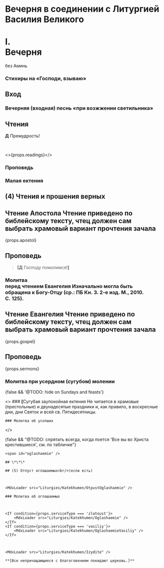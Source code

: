 

<span id="nachalo" />

# Вечерня в соединении с Литургией Василия Великого

# I. <br /> Вечерня

<MdxLoader src="Liturgies/Katekhumen/Vozglas" /> без Аминь

<MdxLoader src="Shared/ObichnoeNachalo" lang={props.lang} />

<MdxLoader src="Vespers/Psalm103" lang={props.lang} chitaetsa />

<MdxLoader src="Vespers/VelikajaEktenia" lang={props.lang} />

<MdxLoader src="Vespers/Prayer8" lang={props.lang} />

<MdxLoader src="Vespers/VecherniePsalmi" lang={props.lang} />

### Стихиры на «Господи, взываю»

<StihiriNaGV day={props.tomorrowDay} date={props.tomorrowDate} />
<span id="vhod" />

## Вход

<MdxLoader src="Vespers/PremudrostVhod" lang={props.lang} />

### Вечерняя (входная) песнь «при возжжении светильника»

<MdxLoader src="Vespers/JasniSvet" lang={props.lang} />

## Чтения

**Д** Премудрость!

<span id="reading" />

<MdxLoader src="Vespers/PremudrostParemiya" lang={props.lang} />

<br />

<>{props.readings}</>

### Проповедь

### Малая ектения

<MdxLoader src="Liturgies/Katekhumen/MalajaEktenia" />

<Trisvatoe date={props.date} />

## (4) Чтения и прошения верных

<Reading day={props.day} date={props.date} />

## Чтение Апостола <Tooltip>Чтение приведено по библейскому тексту, чтец должен сам выбрать храмовый вариант прочтения зачала</Tooltip>

<div
    className={css`
        margin: 0 5px;
    `}
>
    {props.apostol}
</div>

<MdxLoader src="Liturgies/Katekhumen/MirTebeApostol" />

## Проповедь

> **[Д** Господу помолимся!**]**

<span id="gospel" />

### Молитва <br />перед чтением Евангелия <Tooltip>Изначально могла быть обращена к Богу-Отцу (ср.: ПБ Кн.&nbsp;3. 2-е изд. М., 2010. С.&nbsp;125).</Tooltip>

<MdxLoader src="Liturgies/Katekhumen/BeforeGospel" />

<MdxLoader src="Liturgies/Katekhumen/BlessBeforeGosp" />

<MdxLoader src="Vespers/VmestoAlliluia" lang={props.lang} />

<MdxLoader src="Liturgies/Katekhumen/PremBeforeGospel" />

## Чтение Евангелия <Tooltip>Чтение приведено по библейскому тексту, чтец должен сам выбрать храмовый вариант прочтения зачала</Tooltip>

<div
    className={css`
        margin: 0 5px;
    `}
>
    {props.gospel}
</div>

<MdxLoader src="Liturgies/Katekhumen/MirTebeBlag" />

## Проповедь

{props.sermons}

<MdxLoader src="Liturgies/Katekhumen/SugubajaEktenia" />

### Молитва при усердном (сугубом) молении

<MdxLoader src="Liturgies/Katekhumen/Userdnaya" />

{false && '@TODO: hide on Sundays and feasts'}

<If condition={!props.brightOrOtdanie}>
  <>
    ### <b>[</b>Cугубая заупокойная ектения <Tooltip>Не читается в храмовые (престольные) и двунадесятые праздники и, как правило, в воскресные дни, дни Святок и всей св. Пятидесятницы.</Tooltip>

<MdxLoader src="Liturgies/Katekhumen/Zaupokoynaya" />

    ### Молитва об усопших

<MdxLoader src="Liturgies/Katekhumen/Usopshiye" />  </>
</If>

{false && "@TODO: спрятать всегда, когда поется 'Все вы во Христа крестившиеся', см. по табличке"}

<If condition={!props.brightWeek}>

    <span id="oglashaemie" />

    ## \*\*\*

    ## (5) Отпуст оглашаемых<br/>(если есть)



    <MdxLoader src="Liturgies/Katekhumen/OtpustOglashaemie" />

    ### Молитва об оглашаемых



    <If condition={props.serviceType === 'zlatoust'}>
        <MdxLoader src="Liturgies/Katekhumen/Oglashaemie" />
    </If>
    <If condition={props.serviceType === 'vasiliy'}>
        <MdxLoader src="Liturgies/Katekhumen/OglashaemieVasiliy" />
    </If>



    <MdxLoader src="Liturgies/Katekhumen/Izydite" />

    **[Все непричащающиеся с благоговением покидают церковь.]**

</If>
